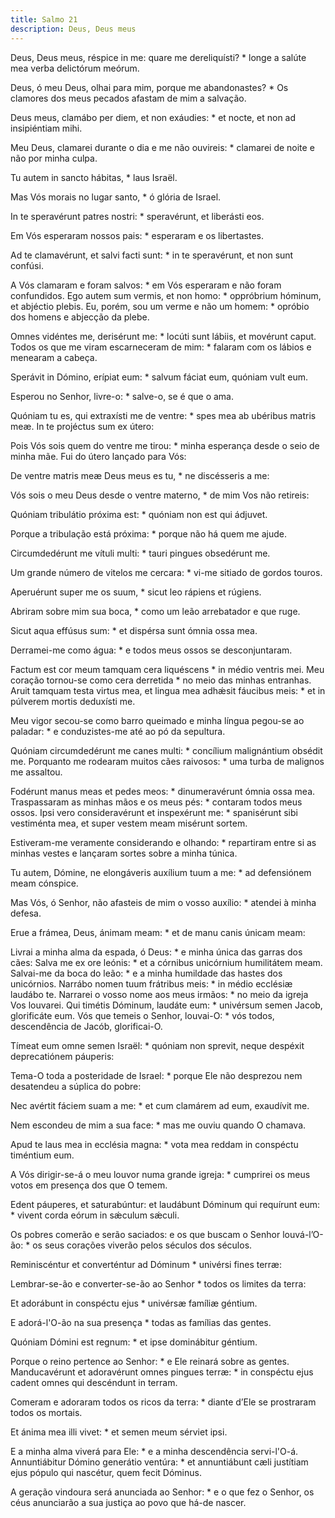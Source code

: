 ```yaml
---
title: Salmo 21
description: Deus, Deus meus
---
```


<div class="side-by-side not-content">

Deus, Deus meus, réspice in me: quare me dereliquísti? * longe a salúte mea
    verba delictórum meórum.

Deus, ó meu Deus, olhai para mim, porque me abandonastes? * Os clamores dos
    meus pecados afastam de mim a salvação.

Deus meus, clamábo per diem, et non exáudies: * et nocte, et non ad
    insipiéntiam mihi.

Meu Deus, clamarei durante o dia e me não ouvireis: * clamarei de noite e
    não por minha culpa.

Tu autem in sancto hábitas, * laus Israël.

Mas Vós morais no lugar santo, * ó glória de Israel.

In te speravérunt patres nostri: * speravérunt, et liberásti eos.

Em Vós esperaram nossos pais: * esperaram e os libertastes.

Ad te clamavérunt, et salvi facti sunt: * in te speravérunt, et non sunt
    confúsi.

A Vós clamaram e foram salvos: * em Vós esperaram e não foram confundidos.
  Ego autem sum vermis, et non homo: * oppróbrium hóminum, et abjéctio plebis.
  Eu, porém, sou um verme e não um homem: * opróbio dos homens e abjecção da
    plebe.

Omnes vidéntes me, derisérunt me: * locúti sunt lábiis, et movérunt caput.
  Todos os que me viram escarneceram de mim: * falaram com os lábios e
    menearam a cabeça.

Sperávit in Dómino, erípiat eum: * salvum fáciat eum, quóniam vult eum.

Esperou no Senhor, livre-o: * salve-o, se é que o ama.

Quóniam tu es, qui extraxísti me de ventre: * spes mea ab ubéribus matris
    meæ. In te projéctus sum ex útero:

Pois Vós sois quem do ventre me tirou: * minha esperança desde o seio de
    minha mãe. Fui do útero lançado para Vós:

De ventre matris meæ Deus meus es tu, * ne discésseris a me:

Vós sois o meu Deus desde o ventre materno, * de mim Vos não retireis:

Quóniam tribulátio próxima est: * quóniam non est qui ádjuvet.

Porque a tribulação está próxima: * porque não há quem me ajude.

Circumdedérunt me vítuli multi: * tauri pingues obsedérunt me.

Um grande número de vitelos me cercara: * vi-me sitiado de gordos touros.

Aperuérunt super me os suum, * sicut leo rápiens et rúgiens.

Abriram sobre mim sua boca, * como um leão arrebatador e que ruge.

Sicut aqua effúsus sum: * et dispérsa sunt ómnia ossa mea.

Derramei-me como água: * e todos meus ossos se desconjuntaram.

Factum est cor meum tamquam cera liquéscens * in médio ventris mei.
  Meu coração tornou-se como cera derretida * no meio das minhas entranhas.
  Aruit tamquam testa virtus mea, et lingua mea adhǽsit fáucibus meis: * et in
    púlverem mortis deduxísti me.

Meu vigor secou-se como barro queimado e minha língua pegou-se ao paladar: *
    e conduzistes-me até ao pó da sepultura.

Quóniam circumdedérunt me canes multi: * concílium malignántium obsédit me.
  Porquanto me rodearam muitos cães raivosos: * uma turba de malignos me
    assaltou.

Fodérunt manus meas et pedes meos: * dinumeravérunt ómnia ossa mea.
  Traspassaram as minhas mãos e os meus pés: * contaram todos meus ossos.
  Ipsi vero consideravérunt et inspexérunt me: * spanisérunt sibi vestiménta
    mea, et super vestem meam misérunt sortem.

Estiveram-me veramente considerando e olhando: * repartiram entre si as
    minhas vestes e lançaram sortes sobre a minha túnica.

Tu autem, Dómine, ne elongáveris auxílium tuum a me: * ad defensiónem meam
    cónspice.

Mas Vós, ó Senhor, não afasteis de mim o vosso auxílio: * atendei à minha
    defesa.

Erue a frámea, Deus, ánimam meam: * et de manu canis únicam meam:

Livrai a minha alma da espada, ó Deus: * e minha única das garras dos cães:
  Salva me ex ore leónis: * et a córnibus unicórnium humilitátem meam.
  Salvai-me da boca do leão: * e a minha humildade das hastes dos unicórnios.
  Narrábo nomen tuum frátribus meis: * in médio ecclésiæ laudábo te.
  Narrarei o vosso nome aos meus irmãos: * no meio da igreja Vos louvarei.
  Qui timétis Dóminum, laudáte eum: * univérsum semen Jacob, glorificáte eum.
  Vós que temeis o Senhor, louvai-O: * vós todos, descendência de Jacób,
    glorificai-O.

Tímeat eum omne semen Israël: * quóniam non sprevit, neque despéxit
    deprecatiónem páuperis:

Tema-O toda a posteridade de Israel: * porque Ele não desprezou nem
    desatendeu a súplica do pobre:

Nec avértit fáciem suam a me: * et cum clamárem ad eum, exaudívit me.

Nem escondeu de mim a sua face: * mas me ouviu quando O chamava.

Apud te laus mea in ecclésia magna: * vota mea reddam in conspéctu timéntium
    eum.

A Vós dirigir-se-á o meu louvor numa grande igreja: * cumprirei os meus
    votos em presença dos que O temem.

Edent páuperes, et saturabúntur: et laudábunt Dóminum qui requírunt eum: *
    vivent corda eórum in sǽculum sǽculi.

Os pobres comerão e serão saciados: e os que buscam o Senhor louvá-l’O-ão: *
    os seus corações viverão pelos séculos dos séculos.

Reminiscéntur et converténtur ad Dóminum * univérsi fines terræ:

Lembrar-se-ão e converter-se-ão ao Senhor * todos os limites da terra:

Et adorábunt in conspéctu ejus * univérsæ famíliæ géntium.

E adorá-l'O-ão na sua presença * todas as famílias das gentes.

Quóniam Dómini est regnum: * et ipse dominábitur géntium.

Porque o reino pertence ao Senhor: * e Ele reinará sobre as gentes.
  Manducavérunt et adoravérunt omnes pingues terræ: * in conspéctu ejus cadent
    omnes qui descéndunt in terram.

Comeram e adoraram todos os ricos da terra: * diante d’Ele se prostraram
    todos os mortais.

Et ánima mea illi vivet: * et semen meum sérviet ipsi.

E a minha alma viverá para Ele: * e a minha descendência servi-l'O-á.
  Annuntiábitur Dómino generátio ventúra: * et annuntiábunt cæli justítiam
    ejus pópulo qui nascétur, quem fecit Dóminus.

A geração vindoura será anunciada ao Senhor: * e o que fez o Senhor, os céus
    anunciarão a sua justiça ao povo que há-de nascer.

</div>
